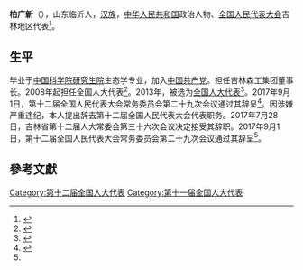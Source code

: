 '''柏广新'''（{{bd|1955年||}}），山东临沂人，[[汉族|汉族]]，[[中华人民共和国|中华人民共和国]]政治人物、[[全国人民代表大会|全国人民代表大会]]吉林地区代表<ref>{{cite web|author=新华网|title=第十一届全国人大代表|url=http://news.xinhuanet.com/ziliao/2008-03/03/content_7708230.htm?node=36628|publisher=新华网|accessdate=2014-01-07|archive-date=2014-01-10|archive-url=https://web.archive.org/web/20140110211415/http://news.xinhuanet.com/ziliao/2008-03/03/content_7708230.htm?node=36628|dead-url=no}}</ref>。

== 生平==
毕业于[[中国科学院研究生院|中国科学院研究生院]]生态学专业，加入[[中国共产党|中国共产党]]。担任吉林森工集团董事长。2008年起担任全国人大代表<ref>{{cite news|title=全国人大代表信息-柏广新|url= http://210.82.31.1:8084/delegate/viewDelegate.action?dbid=110517|accessdate=2013-04-05|newspaper=全国人大网|archive-url=https://web.archive.org/web/20140306070925/http://www.npc.gov.cn/delegate/viewDelegate.action?dbid=110517|archive-date=2014-03-06|dead-url=yes}}</ref>。2013年，被选为[[全国人大代表|全国人大代表]]<ref>{{cite news|title=全国人大代表信息-柏广新|url= http://210.82.31.1:8084/delegate/viewDelegate.action?dbid=120507|accessdate=2013-03-28|newspaper=全国人大网|deadurl=yes|archiveurl=https://web.archive.org/web/20140306084649/http://www.npc.gov.cn/delegate/viewDelegate.action?dbid=120507|archivedate=2014-03-06}}</ref>。2017年9月1日，第十二届全国人民代表大会常务委员会第二十九次会议通过其辞呈<ref name="#1">{{Cite web|url=http://www.npc.gov.cn/npc/xinwen/2017-09/01/content_2027933.htm|title=第十二届全国人民代表大会常务委员会代表资格审查委员会关于个别代表的代表资格的报告(2017年9月1日第十二届全国人民代表大会常务委员会第二十九次会议通过)|accessdate=2017-09-06|work=中国人大网|archive-url=https://web.archive.org/web/20170906182923/http://www.npc.gov.cn/npc/xinwen/2017-09/01/content_2027933.htm|archive-date=2017年9月6日|dead-url=yes}}</ref>。因涉嫌严重违纪，本人提出辞去第十二届全国人民代表大会代表职务。2017年7月28日，吉林省第十二届人大常委会第三十六次会议决定接受其辞职。2017年9月1日，第十二届全国人民代表大会常务委员会第二十九次会议通过其辞呈<ref name="#1"/>。

==參考文獻==
{{reflist}}

[[Category:第十二届全国人大代表|Category:第十二届全国人大代表]]
[[Category:第十一届全国人大代表|Category:第十一届全国人大代表]]